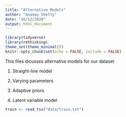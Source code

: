 ```yaml
---
title: "Alternative Models"
author: "Anamay Shetty"
date: "16/12/2020"
output: html_document
---
```


```r
library(tidyverse)
library(rethinking)
theme_set(theme_minimal())
knitr::opts_chunk$set(echo = FALSE, include = FALSE)
```

This files dicusses alternative models for our dataset


1. Straight-line model

2. Varying parameters

3. Adaptive priors

4. Latent variable model

```r
train <- read_tsv("data/train.txt")
```

